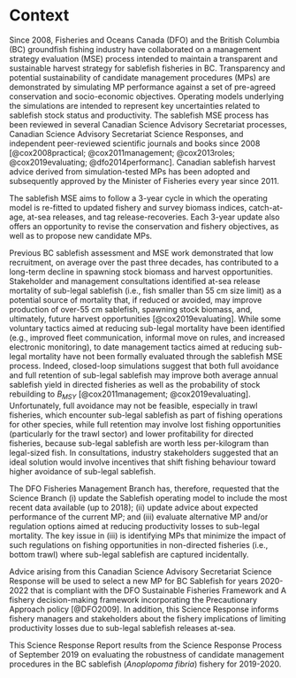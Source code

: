 # Context

Since 2008, Fisheries and Oceans Canada (DFO) and the British Columbia 
(BC) groundfish fishing industry have collaborated on a management 
strategy evaluation (MSE) process intended to maintain a transparent 
and sustainable harvest strategy for sablefish fisheries in BC. 
Transparency and potential sustainability of candidate management 
procedures (MPs) are demonstrated by simulating MP performance 
against a set of pre-agreed conservation and socio-economic objectives. 
Operating models underlying the simulations are intended to represent 
key uncertainties related to sablefish stock status and productivity. 
The sablefish MSE process has been reviewed in several Canadian 
Science Advisory Secretariat processes, Canadian Science Advisory 
Secretariat Science Responses, and independent peer-reviewed 
scientific journals and books since 2008 [@cox2008practical;
@cox2011management; @cox2013roles; @cox2019evaluating; 
@dfo2014performanc]. Canadian sablefish harvest advice derived
from simulation-tested MPs has been adopted and subsequently
approved by the Minister of Fisheries every year since 2011.

The sablefish MSE aims to follow a 3-year cycle in which the 
operating model is re-fitted to updated fishery and survey 
biomass indices, catch-at-age, at-sea releases, and tag 
release-recoveries. Each 3-year update also offers an opportunity 
to revise the conservation and fishery objectives, as well as to 
propose new candidate MPs. 

Previous BC sablefish assessment and MSE work demonstrated that 
low recruitment, on average over the past three decades, has 
contributed to a long-term decline in spawning stock biomass 
and harvest opportunities. Stakeholder and management 
consultations identified at-sea release mortality of 
sub-legal sablefish (i.e., fish smaller than 55 cm size limit) 
as a potential source of mortality that, if reduced or avoided, 
may improve production of over-55 cm sablefish, spawning stock 
biomass, and, ultimately, future harvest opportunities 
[@cox2019evaluating]. While some voluntary tactics 
aimed at reducing sub-legal mortality have been identified 
(e.g., improved fleet communication, informal move on 
rules, and increased electronic monitoring), to date management 
tactics aimed at reducing sub-legal mortality have not been 
formally evaluated through the sablefish MSE process. Indeed, 
closed-loop simulations suggest that both full avoidance and 
full retention of sub-legal sablefish may improve both average 
annual sablefish yield in directed fisheries as well as the 
probability of stock rebuilding to $B_{MSY}$ [@cox2011management; 
@cox2019evaluating]. Unfortunately, full avoidance may not 
be feasible, especially in trawl fisheries, which encounter 
sub-legal sablefish as part of fishing operations for other 
species, while full retention may involve lost fishing 
opportunities (particularly for the trawl sector) and 
lower profitability for directed fisheries, because sub-legal 
sablefish are worth less per-kilogram than legal-sized fish. 
In consultations, industry stakeholders suggested that 
an ideal solution would involve incentives that shift fishing 
behaviour toward higher avoidance of sub-legal sablefish.

The DFO Fisheries Management Branch has, therefore, requested that 
the Science Branch (i) update the Sablefish operating model to 
include the most recent data available (up to 2018); (ii) update 
advice about expected performance of the current MP; and 
(iii) evaluate alternative MP and/or regulation options aimed at 
reducing productivity losses to sub-legal mortality. The key issue 
in (iii) is identifying MPs that minimize the impact of such regulations 
on fishing opportunities in non-directed fisheries (i.e., bottom trawl) 
where sub-legal sablefish are captured incidentally.

Advice arising from this Canadian Science Advisory Secretariat Science 
Response will be used to select a new MP for BC Sablefish for years 
2020-2022 that is compliant with the DFO Sustainable Fisheries Framework 
and A fishery decision-making framework incorporating the Precautionary 
Approach policy [@DFO2009]. In addition, this Science Response informs 
fishery managers and stakeholders about the fishery implications of limiting 
productivity losses due to sub-legal sablefish releases at-sea. 

This Science Response Report results from the Science Response Process of 
September 2019 on evaluating the robustness of candidate management procedures 
in the BC sablefish (*Anoplopoma fibria*) fishery for 2019-2020.

